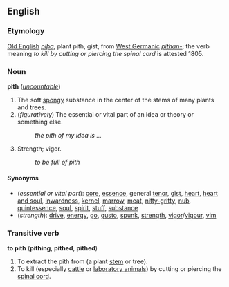 ==English==
===Etymology===
[[Old English]] ''[[piþa]]'', plant pith, gist, from [[West Germanic]] ''[[pithan-]]''; the verb meaning ''to kill by cutting or piercing the spinal cord'' is attested 1805.

===Noun===
'''pith''' (''[[uncountable]]'')

#The soft [[spongy]] substance in the center of the stems of many plants and trees.
#(''figuratively'') The essential or vital part of an idea or theory or something else.
#:''the pith of my idea is ...''
#Strength; vigor.
#:''to be full of pith''

====Synonyms====
*(''essential or vital part''): [[core]], [[essence]], general [[tenor]], [[gist]], [[heart]], [[heart and soul]], [[inwardness]], [[kernel]], [[marrow]], [[meat]], [[nitty-gritty]], [[nub]], [[quintessence]], [[soul]], [[spirit]], [[stuff]], [[substance]]
*(''strength''): [[drive]], [[energy]], [[go]], [[gusto]], [[spunk]], [[strength]], [[vigor]]/[[vigour]], [[vim]]

===Transitive verb===
'''to pith''' ('''pithing''', '''pithed''', '''pithed''')

#To extract the pith from (a plant [[stem]] or tree).
#To kill (especially [[cattle]] or [[laboratory animal]]s) by cutting or piercing the [[spinal cord]].